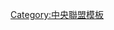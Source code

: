 {{Navbox
|bodyclass=hlist
|name =中日龍球團2011球員名單
|state = <includeonly>collapsed</includeonly>
|title = [[中日龍|<span style="color:#fff">中日龍球團名單</span>]] 2018
|groupstyle = background:#006; color:#fff;
|titlestyle = background:#009; color:#fff; 
|group1 = 監督
|list1 = 
*80 [[森繁和]]
|group2 = 一軍教練
|list2 = 
*2 [[荒木雅博]]
*13 [[岩瀨仁紀]]
*71 [[波留敏夫]]
*72 [[田村藤夫]]
*76 [[近藤真市]]
*78 [[長嶋清幸]]
*81 [[朝倉健太]]
*83 [[奈良原浩]]
*85 [[森脇浩司]]
*90 [[土井正博]]
*92 [[勝崎耕世]]
*93 [[宮前岳巳]]
|group3 = 二軍監督、教練
|list3 =  
*82 [[小笠原道大]]
*73 [[小川将俊]]
*75 [[森野将彦]]
*77 [[渡邉博幸]]
*79 [[石井昭男]]
*84 [[早川和夫]]
*86 [[小笠原孝]]
*87 [[岩田慎司]]
*88 [[都裕次郎]]
*89 [[藏本英智]]
*95 [[塚本洋]]
*96 [[松岡功祐]]
|group4 = 投手
|list4 = 
*11 [[小笠原慎之介]]
*12 [[田島慎二]]
*13 [[岩瀨仁紀]]
*14 [[谷元圭介]]
*16 [[又吉克樹]]
*17 [[柳裕也]]
*18 [[鈴木翔太]]
*19 [[吉見一起]]
*21 [[岡田俊哉]]
*22 [[大野雄大]]
*24 [[福谷浩司]]
*25 [[佐藤優]]
*28 [[丸山泰資]]
*29 [[山井大介]]
*30 [[阿知羅拓馬]]
*33 [[祖父江大輔]]
*40 [[石川翔]]
*41 [[淺尾拓也]]
*43 [[三間卓也]]
*46 [[鈴木博志]]
*47 [[笠原祥太郎]]
*50 [[清水達也]]
*54 [[藤嶋健人]]
*57 [[Joely Rodríguez]]
*59 [[山本拓實]]
*60 [[狄倫·基|Dillon Gee]]
*61 [[若松駿太]]
*64 [[小熊凌祐]]
*65 [[伊藤準規]]
*70 [[Onelki García]]
*97 [[Raidel Martinez]]
*98 [[木下雄介]]
*99 [[松坂大輔]] 
|group5 = 捕手 
|list5 = 
*27 [[大野獎太]]
*35 [[木下拓哉]]
*38 [[松井雅人]]
*39 [[武山真吾]]
*45 [[杉山翔大]]
*52 [[加藤匠馬]]
*68 [[桂依央利]]
|group6 = 内野手
|list6 = 
*0 [[高松渡]]
*2 [[荒木雅博]]
*3 [[高橋周平]]
*5 [[阿部壽樹]]
*9 [[石川駿]]
*31 [[野本圭]]
*32 [[石垣雅海]]
*36 [[石岡諒太]]
*37 [[三俣大树]]
*48 [[溝脇隼人]]
*51 [[京田陽太]]
*53 [[龜澤恭平]]
*55 [[福田永將]]
*58 [[谷哲也]]
*63 [[堂上直倫]]
*66 [[Dayan Viciedo]]
|group7 = 外野手
|list7 = 
*1 [[友永翔太]]
*4 [[藤井淳志]]
*6 [[平田良介]]
*8 [[大島洋平]]
*23 [[遠藤一星]]
*26 [[井領雅貴]]
*42 [[Zoilo Almonte]]
*44 [[史蒂芬·馬雅|Steven Moya]]
*49 [[伊藤康祐]]
*56 [[松井佑介]]
*62 [[工藤隆人]]
*67 [[近藤弘基]]
|group8 = 育成選手
|list8 = 
*202 [[濱田智博]]
*203 [[濱田達郎]]
*204 [[山本雅士]]
*205 [[吉田嵩]]
*206 [[大藏彰人]]
*208 [[西濱幹纊]]
*209 [[石田健人マルク]]
*210 [[Ariel Martinez]]
*212 [[渡邊勝]]
*234 [[福敬登]]
}}<noinclude>
[[Category:中央聯盟模板]]
</noinclude>